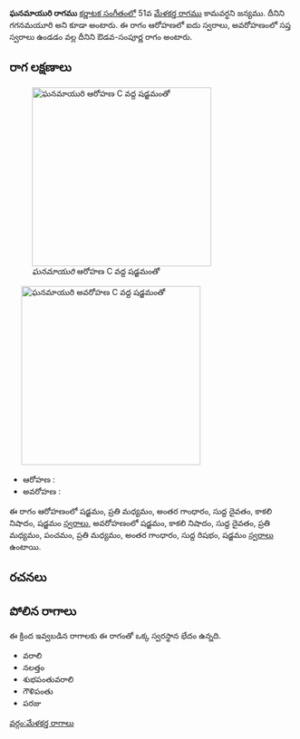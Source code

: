 {{Infobox ragam
	| name          	= ఘనమాయురి
	| synonym	    	= గగనమయూరి
	| mela          	= 
	| chakra        	= 
	| janaka        	= 
	| type          	= ఔడవ-సంపూర్ణ
	| arohanam      	= {{svaraC|S|M2|G3|D1|N3|S'}} 
	| avarohanam    	= {{svaraC|S'|N3|D1|M2|P|M2|G3|R1|S}}
	| jeeva         	=
	| chhaya        	=
	| nyasa         	=
	| vishesha      	= 
	| equivalent  		= 
}}
{{కర్ణాటక సంగీత రాగాలు}}
'''ఘనమాయురి రాగము''' [[కర్ణాటక సంగీతం]]లో 51వ [[మేళకర్త రాగము]] కామవర్ధని జన్యము. దీనిని గగనమయూరి అని కూడా అంటారు. ఈ రాగం ఆరోహణలో ఐదు స్వరాలు, అవరోహణంలో సప్త స్వరాలు ఉండడం వల్ల దీనిని ఔడవ-సంపూర్ణ రాగం అంటారు.


==రాగ లక్షణాలు==
[[Image:ghanamayuri_ar_kb2wiki.png|thumb|right|316px|''ఘనమాయురి'' ఆరోహణ C వద్ద షడ్జమంతో]]
	[[Image:ghanamayuri_av_kb2wiki.png|thumb|right|316px|''ఘనమాయురి'' అవరోహణ C వద్ద షడ్జమంతో]]

* ఆరోహణ : {{svaraC|S|M2|G3|D1|N3|S'}} 
* అవరోహణ : {{svaraC|S'|N3|D1|M2|P|M2|G3|R1|S}}

ఈ రాగం ఆరోహణంలో షడ్జమం, ప్రతి మధ్యమం, అంతర గాంధారం, సుద్ద దైవతం, కాకలి  నిషాదం, షడ్జమం [[స్వరాలు]], అవరోహణంలో షడ్జమం, కాకలి  నిషాదం, సుద్ద దైవతం, ప్రతి మధ్యమం, పంచమం, ప్రతి మధ్యమం, అంతర గాంధారం, సుద్ద  రిషభం, షడ్జమం [[స్వరాలు]] ఉంటాయి.

==రచనలు==



==పోలిన రాగాలు==
ఈ క్రింద ఇవ్వబడిన రాగాలకు ఈ రాగంతో ఒక్క స్వరస్థాన భేదం ఉన్నది.
* వరాలి
* నలత్తం
* శుభపంతువరాలి
* గౌళిపంతు
* పరజు



[[వర్గం:మేళకర్త రాగాలు]]